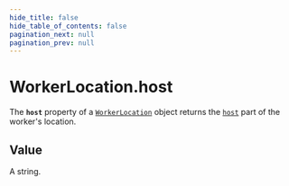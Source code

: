 ```yaml
---
hide_title: false
hide_table_of_contents: false
pagination_next: null
pagination_prev: null
---
```

# WorkerLocation.host

The **`host`** property of a [`WorkerLocation`](../../globals/WorkerLocation/WorkerLocation.mdx) object returns the [`host`](../../globals/URL/prototype/host.mdx) part of the worker's location.

## Value

A string.
